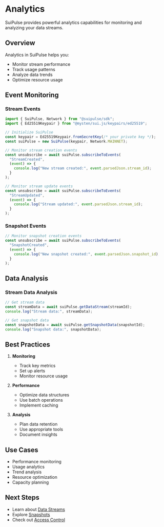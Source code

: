 # Analytics

SuiPulse provides powerful analytics capabilities for monitoring and analyzing your data streams.

## Overview

Analytics in SuiPulse helps you:

- Monitor stream performance
- Track usage patterns
- Analyze data trends
- Optimize resource usage

## Event Monitoring

### Stream Events

```typescript
import { SuiPulse, Network } from "@suipulse/sdk";
import { Ed25519Keypair } from "@mysten/sui.js/keypairs/ed25519";

// Initialize SuiPulse
const keypair = Ed25519Keypair.fromSecretKey(/* your private key */);
const suiPulse = new SuiPulse(keypair, Network.MAINNET);

// Monitor stream creation events
const unsubscribe = await suiPulse.subscribeToEvents(
  "StreamCreated",
  (event) => {
    console.log("New stream created:", event.parsedJson.stream_id);
  }
);

// Monitor stream update events
const unsubscribe = await suiPulse.subscribeToEvents(
  "StreamUpdated",
  (event) => {
    console.log("Stream updated:", event.parsedJson.stream_id);
  }
);
```

### Snapshot Events

```typescript
// Monitor snapshot creation events
const unsubscribe = await suiPulse.subscribeToEvents(
  "SnapshotCreated",
  (event) => {
    console.log("New snapshot created:", event.parsedJson.snapshot_id);
  }
);
```

## Data Analysis

### Stream Data Analysis

```typescript
// Get stream data
const streamData = await suiPulse.getDataStream(streamId);
console.log("Stream data:", streamData);

// Get snapshot data
const snapshotData = await suiPulse.getSnapshotData(snapshotId);
console.log("Snapshot data:", snapshotData);
```

## Best Practices

1. **Monitoring**

   - Track key metrics
   - Set up alerts
   - Monitor resource usage

2. **Performance**

   - Optimize data structures
   - Use batch operations
   - Implement caching

3. **Analysis**
   - Plan data retention
   - Use appropriate tools
   - Document insights

## Use Cases

- Performance monitoring
- Usage analytics
- Trend analysis
- Resource optimization
- Capacity planning

## Next Steps

- Learn about [Data Streams](/docs/core-concepts/data-streams)
- Explore [Snapshots](/docs/core-concepts/snapshots)
- Check out [Access Control](/docs/core-concepts/access-control)

